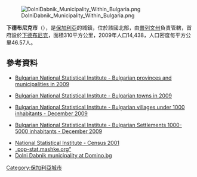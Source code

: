 {{Orphan|time=2016-12-20T11:33:02+00:00}}

[[Image:DolniDabnik_Municipality_Within_Bulgaria.png|right]]

{{Coord|43|24|N|24|26|E|display=title}}

'''下德布尼克市'''（{{lang-bg|Долни Дъбник}}），是[[保加利亞|保加利亞]]的城鎮，位於該國北部，由[[普列文州|普列文州]]負責管轄，首府設於[[下德布尼克|下德布尼克]]，面積310平方公里，2009年人口14,438，人口密度每平方公里46.57人。

==參考資料==
*{{en icon}} [http://www.nsi.bg/otrasalen.php?otr=53&a1=1583&a2=1584&a3=1585#cont Bulgarian National Statistical Institute - Bulgarian provinces and municipalities in 2009]{{Wayback|url=http://www.nsi.bg/otrasalen.php?otr=53&a1=1583&a2=1584&a3=1585#cont |date=20101113165626 }}
*{{en icon}} [http://www.nsi.bg/otrasalen.php?otr=53&a1=1583&a2=1584&a3=1588#cont Bulgarian National Statistical Institute - Bulgarian towns in 2009]{{Wayback|url=http://www.nsi.bg/otrasalen.php?otr=53&a1=1583&a2=1584&a3=1588#cont |date=20101113165731 }}
*{{en icon}} [http://www.nsi.bg/nrnm/index.php?ezik=en&f=8&s=1&date=29.12.2010&e=1&s1=4&c1=2&a1=1000&c=0 Bulgarian National Statistical Institute - Bulgarian villages under 1000 inhabitants - December 2009]{{Wayback|url=http://www.nsi.bg/nrnm/index.php?ezik=en&f=8&s=1&date=29.12.2010&e=1&s1=4&c1=2&a1=1000&c=0 |date=20171110031811 }}
*{{en icon}} [http://www.nsi.bg/nrnm/index.php?ezik=en&f=8&s=1&date=29.12.2010&e=1&s1=4&c1=3&a1=1000&c=1&s2=4&c2=2&a2=5000 Bulgarian National Statistical Institute - Bulgarian Settlements 1000-5000 inhabitants - December 2009]{{Wayback|url=http://www.nsi.bg/nrnm/index.php?ezik=en&f=8&s=1&date=29.12.2010&e=1&s1=4&c1=3&a1=1000&c=1&s2=4&c2=2&a2=5000 |date=20171110031803 }}
*[http://www.nsi.bg/Census2011/Census/Census.htm National Statistical Institute - Census 2001]{{Wayback|url=http://www.nsi.bg/Census2011/Census/Census.htm |date=20200202022156 }}
*[http://pop-stat.mashke.org/bulgaria-division.htm „pop-stat.mashke.org“]{{Wayback|url=http://pop-stat.mashke.org/bulgaria-division.htm |date=20171113015521 }}
* [https://web.archive.org/web/20070614024431/http://www.bulgaria.domino.bg/dolnidabnik/ Dolni Dabnik municipality at Domino.bg] {{bg icon}} {{en icon}}

[[Category:保加利亞城市|Category:保加利亞城市]]


{{Bulgaria-geo-stub}}